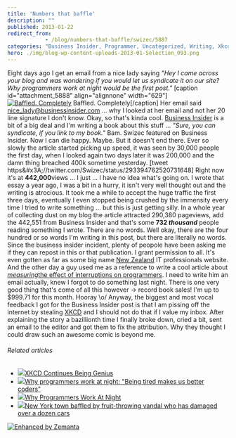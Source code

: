 ```yaml
---
title: 'Numbers that baffle'
description: ""
published: 2013-01-22
redirect_from: 
            - /blog/numbers-that-baffle/swizec/5887
categories: "Business Insider, Programmer, Uncategorized, Writing, Xkcd"
hero: ./img/blog-wp-content-uploads-2013-01-Selection_093.png
---
```

Eight days ago I get an email from a nice lady saying _&quot;Hey I came across your blog and was wondering if you would let us syndicate it on our site? Why programmers work at night would be the first post.&quot;_ \[caption id=&quot;attachment_5888&quot; align=&quot;alignnone&quot; width=&quot;629&quot;][![Baffled. Completely](./img/blog-wp-content-uploads-2013-01-Selection_093.png "Baffled. Completely")](http://www.businessinsider.com/why-programmers-work-at-night-2013-1) Baffled. Completely\[/caption] Her email said nice_lady@businessinsider.com ... why I looked at her email and not her 20 line signature I don&#x27;t know. Okay, so that&#x27;s kinda cool. [Business Insider](http://www.businessinsider.com "Business Insider") is a bit of a big deal and I&#x27;m writing a book about this stuff ... _&quot;Sure, you can syndicate, if you link to my book.&quot;_ Bam. Swizec featured on Business Insider. Now I can die happy. Maybe. But it doesn&#x27;t end there. Ever so slowly the article started picking up speed, it was seen by 30,000 people the first day, when I looked again two days later it was 200,000 and the damn thing breached 400k sometime yesterday. \[tweet https&amp;#x3A;//twitter.com/Swizec/status/293394762520731648] Right now it&#x27;s at **442,000**views ... I just ... I have no idea what&#x27;s going on. I wrote that essay a year ago, I was a bit in a hurry, it isn&#x27;t very well thought out and the writing is atrocious. It took me a while to accept the huge traffic the first three days, eventually I even stopped being crushed by the immensity every time I tried to write something ... but this is just getting silly. In a whole year of collecting dust on my blog the article attracted 290,380 pageviews, add the 442,551 from Business Insider and that&#x27;s some **732 _thousand_** people reading something I wrote. There are no words. Well okay, there are the four hundred or so words I&#x27;m writing in this post, but there are literally no words. Since the business insider incident, plenty of peopole have been asking me if they can repost in this or that publication. I grant permission to all. It&#x27;s even gotten as far as some big name [New Zealand](<http://maps.google.com/maps?ll=-41.2833333333,174.45&amp;spn=10.0,10.0&amp;q=-41.2833333333,174.45 (New%20Zealand)&amp;t=h> "New Zealand") IT professionals website. And the other day a guy used me as a reference to write a cool article about _[measuring](http://blog.ninlabs.com/2013/01/programmer-interrupted/)_[the effect of interruptions on programmers](http://blog.ninlabs.com/2013/01/programmer-interrupted/). I need to write him an email actually, knew I forgot to do something last night. There is one very good thing that&#x27;s come of all this however -&gt; record book sales! I&#x27;m up to $999.71 for this month. Hooray \\o/ Anyway, the biggest and most vocal feedback I got for the Business Insider post is that I am pissing off the internet by stealing [XKCD](http://xkcd.com/ "Xkcd") and I should not do that if I value my inbox. After explaining the story a bazillionth time I finally broke down, cried a bit, sent an email to the editor and got them to fix the attribution. Why they thought I could draw such an awesome comic is beyond me.

###### Related articles

- [![](http://i.zemanta.com/139865237_80_80.jpg)](http://coltmonday.wordpress.com/2013/01/22/xkcd-contintues-being-genius/)[XKCD Continues Being Genius](http://coltmonday.wordpress.com/2013/01/22/xkcd-contintues-being-genius/)
- [![](http://i.zemanta.com/138526853_80_80.jpg)](http://www.whiteboardmag.com/why-programmers-work-at-night-being-tired-makes-us-better-coders/)[Why programmers work at night: &quot;Being tired makes us better coders&quot;](http://www.whiteboardmag.com/why-programmers-work-at-night-being-tired-makes-us-better-coders/)
- [![](http://i.zemanta.com/138571904_80_80.jpg)](http://danlargo.com/2013/01/16/why-programmers-work-at-night/)[Why Programmers Work At Night](http://danlargo.com/2013/01/16/why-programmers-work-at-night/)
- [![](http://i.zemanta.com/139574853_80_80.jpg)](http://www.foxnews.com/us/2013/01/21/new-york-town-baffled-by-fruit-throwing-vandal-who-has-damaged-over-dozen-cars/)[New York town baffled by fruit-throwing vandal who has damaged over a dozen cars](http://www.foxnews.com/us/2013/01/21/new-york-town-baffled-by-fruit-throwing-vandal-who-has-damaged-over-dozen-cars/)

[![Enhanced by Zemanta](http://img.zemanta.com/zemified_e.png?x-id=1e5ed322-316b-4673-8a37-701bb8833faa)](http://www.zemanta.com/?px "Enhanced by Zemanta")